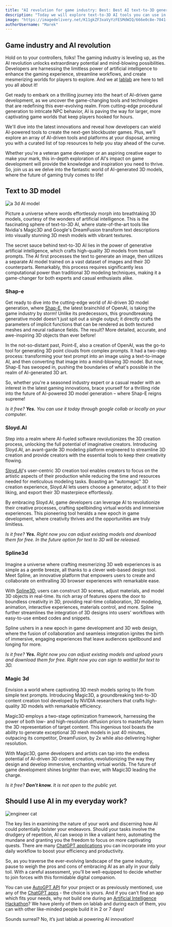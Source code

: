 ```yaml
---
title: "AI revolution for game industry: Best: Best AI text-to-3D generation AI tools"
description: "Today we will explore text-to-3D AI tools you can use in your games, cinematic projects, and more!"
image: "https://imagedelivery.net/K11gkZF3xaVyYzFESMdWIQ/666e0c8e-7041-4751-ab74-0656333c9c00/full"
authorUsername: "Marek"
---
```



## Game industry and AI revolution

Hold on to your controllers, folks! The gaming industry is leveling up, as the AI revolution unlocks extraordinary potential and mind-blowing possibilities. Developers are harnessing the limitless power of artificial intelligence to enhance the gaming experience, streamline workflows, and create mesmerizing worlds for players to explore. And we at [lablab](https://lablab.ai/) are here to tell you all about it!

Get ready to embark on a thrilling journey into the heart of AI-driven game development, as we uncover the game-changing tools and technologies that are redefining this ever-evolving realm. From cutting-edge procedural generation to intricate NPC behavior, AI is paving the way for larger, more captivating game worlds that keep players hooked for hours.

We'll dive into the latest innovations and reveal how developers can wield AI-powered tools to create the next-gen blockbuster games. Plus, we'll explore an array of AI-driven tools and platforms at your disposal, arming you with a curated list of top resources to help you stay ahead of the curve.

Whether you're a veteran game developer or an aspiring creative eager to make your mark, this in-depth exploration of AI's impact on game development will provide the knowledge and inspiration you need to thrive. So, join us as we delve into the fantastic world of AI-generated 3D models, where the future of gaming truly comes to life!


## Text to 3D model

<Img src="https://imagedelivery.net/K11gkZF3xaVyYzFESMdWIQ/22285de8-b832-420f-4a42-fe5120654400/full" alt="a 3d AI model" />

Picture a universe where words effortlessly morph into breathtaking 3D models, courtesy of the wonders of artificial intelligence. This is the fascinating sphere of text-to-3D AI, where state-of-the-art tools like Nvidia's Magic3D and Google's DreamFusion transform text descriptions into visually stunning 3D mesh models with vibrant textures.

The secret sauce behind text-to-3D AI lies in the power of generative artificial intelligence, which crafts high-quality 3D models from textual prompts. The AI first processes the text to generate an image, then utilizes a separate AI model trained on a vast dataset of images and their 3D counterparts. Remarkably, this process requires significantly less computational power than traditional 3D modeling techniques, making it a game-changer for both experts and casual enthusiasts alike.


### Shap-e

Get ready to dive into the cutting-edge world of AI-driven 3D model generation, where [Shap-E](https://github.com/openai/shap-e), the latest brainchild of OpenAI, is taking the game industry by storm! Unlike its predecessors, this groundbreaking generative model doesn't just spit out a single output; it directly crafts the parameters of implicit functions that can be rendered as both textured meshes and neural radiance fields. The result? More detailed, accurate, and awe-inspiring 3D objects than ever before!

In the not-so-distant past, Point-E, also a creation of OpenAI, was the go-to tool for generating 3D point clouds from complex prompts. It had a two-step process: transforming your text prompt into an image using a text-to-image AI, and then converting that image into a mind-blowing 3D model. But now, Shap-E has swooped in, pushing the boundaries of what's possible in the realm of AI-generated 3D art.

So, whether you're a seasoned industry expert or a casual reader with an interest in the latest gaming innovations, brace yourself for a thrilling ride into the future of AI-powered 3D model generation – where Shap-E reigns supreme!

_Is it free? **Yes.** You can use it today through google collab or locally on your computer._


### Sloyd.AI

Step into a realm where AI-fueled software revolutionizes the 3D creation process, unlocking the full potential of imaginative creators. Introducing Sloyd.AI, an avant-garde 3D modeling platform engineered to streamline 3D creation and provide creators with the essential tools to keep their creativity flowing.

[Sloyd.AI](https://www.sloyd.ai/)'s user-centric 3D creation tool enables creators to focus on the artistic aspects of their production while reducing the time and resources needed for meticulous modeling tasks. Boasting an "automagic" 3D creation experience, Sloyd.AI lets users choose a generator, adjust it to their liking, and export their 3D masterpiece effortlessly.

By embracing Sloyd.AI, game developers can leverage AI to revolutionize their creative processes, crafting spellbinding virtual worlds and immersive experiences. This pioneering tool heralds a new epoch in game development, where creativity thrives and the opportunities are truly limitless.

_Is it free? **Yes.** Right now you can adjust existing models and download them for free. In the future option for text to 3D will be released._


### Spline3d

Imagine a universe where crafting mesmerizing 3D web experiences is as simple as a gentle breeze, all thanks to a clever web-based design tool. Meet Spline, an innovative platform that empowers users to create and collaborate on enthralling 3D browser experiences with remarkable ease.

With [Spline3D](https://spline.design/ai), users can construct 3D scenes, adjust materials, and model 3D objects in real-time. Its rich array of features opens the door to boundless creativity in 3D, providing real-time collaboration, 3D modeling, animation, interactive experiences, materials control, and more. Spline further streamlines the integration of 3D designs into users' workflows with easy-to-use embed codes and snippets.

Spline ushers in a new epoch in game development and 3D web design, where the fusion of collaboration and seamless integration ignites the birth of immersive, engaging experiences that leave audiences spellbound and longing for more.

_Is it free? **Yes.** Right now you can adjust existing models and upload yours and download them for free. Right now you can sign to waitlist for text to 3D._


### Magic 3d

Envision a world where captivating 3D mesh models spring to life from simple text prompts. Introducing Magic3D, a groundbreaking text-to-3D content creation tool developed by NVIDIA researchers that crafts high-quality 3D models with remarkable efficiency.

Magic3D employs a two-stage optimization framework, harnessing the power of both low- and high-resolution diffusion priors to masterfully learn the 3D representation of target content. This ingenious tool boasts the ability to generate exceptional 3D mesh models in just 40 minutes, outpacing its competitor, DreamFusion, by 2x while also delivering higher resolution.

With Magic3D, game developers and artists can tap into the endless potential of AI-driven 3D content creation, revolutionizing the way they design and develop immersive, enchanting virtual worlds. The future of game development shines brighter than ever, with Magic3D leading the charge.

_Is it free? **Don't know.** It is not open to the public yet._


## Should I use AI in my everyday work?

<Img src="https://imagedelivery.net/K11gkZF3xaVyYzFESMdWIQ/50acba3b-e3cd-4d5f-0368-cebd63137900/full" alt="engineer cat" />

The key lies in examining the nature of your work and discerning how AI could potentially bolster your endeavors. Should your tasks involve the drudgery of repetition, AI can swoop in like a valiant hero, automating the mundane and granting you the freedom to focus on more captivating quests. There are many [ChatGPT applications](https://lablab.ai/apps/tech/openai/chatgpt) you can incorporate into your daily workflow to boost your efficiency and productivity.

So, as you traverse the ever-evolving landscape of the game industry, pause to weigh the pros and cons of embracing AI as an ally in your daily toil. With a careful assessment, you'll be well-equipped to decide whether to join forces with this formidable digital companion.

You can use [AutoGPT API](https://lablab.ai/tech/autogpt) for your project or as previously mentioned, use any of the [ChatGPT apps](https://lablab.ai/apps/tech/openai/chatgpt) - the choice is yours. And if you can’t find an app which fits your needs, why not build one during an [Artificial Intelligence Hackathon](https://lablab.ai/event)? We have plenty of them on lablab and during each of them, you can with other like-minded people build it in 2 or 7 days!

Sounds surreal? No, it’s just lablab.ai powering AI innovation!
